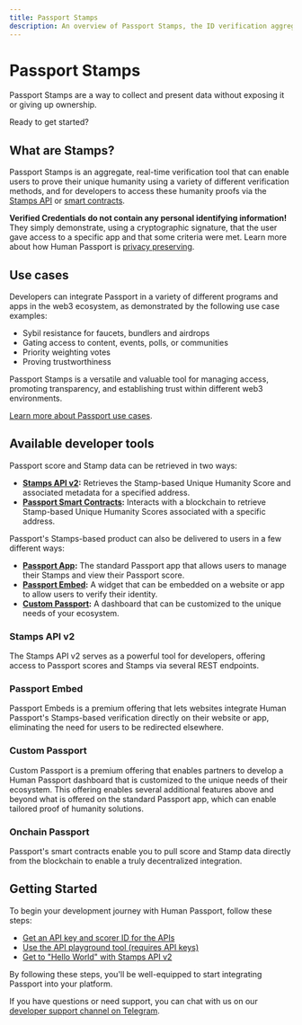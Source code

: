 ```yaml
---
title: Passport Stamps
description: An overview of Passport Stamps, the ID verification aggregate tool
---
```



# Passport Stamps

Passport Stamps are a way to collect and present data without exposing it or giving up ownership. 

Ready to get started? 

<Cards>
  <Card title="Generate API Key and Scorer ID" href="/building-with-passport/stamps/passport-api/getting-access" />
</Cards>

## What are Stamps?

Passport Stamps is an aggregate, real-time verification tool that can enable users to prove their unique humanity using a variety of different verification methods, and for developers to access these humanity proofs via the [Stamps API](/building-with-passport/stamps/passport-api) or [smart contracts](/building-with-passport/stamps/smart-contracts).

**Verified Credentials do not contain any personal identifying information!** They simply demonstrate, using a cryptographic signature, that the user gave access to a specific app and that some criteria were met. Learn more about how Human Passport is [privacy preserving](https://passport.human.tech/privacy).

## Use cases

Developers can integrate Passport in a variety of different programs and apps in the web3 ecosystem, as demonstrated by the following use case examples:

- Sybil resistance for faucets, bundlers and airdrops
- Gating access to content, events, polls, or communities
- Priority weighting votes
- Proving trustworthiness

Passport Stamps is a versatile and valuable tool for managing access, promoting transparency, and establishing trust within different web3 environments. 

[Learn more about Passport use cases](/overview/use-cases).


## Available developer tools

Passport score and Stamp data can be retrieved in two ways:

* **[Stamps API v2](/building-with-passport/stamps/passport-api):** Retrieves the Stamp-based Unique Humanity Score and associated metadata for a specified address. 
* **[Passport Smart Contracts](/building-with-passport/stamps/smart-contracts):** Interacts with a blockchain to retrieve Stamp-based Unique Humanity Scores associated with a specific address. 

Passport's Stamps-based product can also be delivered to users in a few different ways:

* **[Passport App](https://app.passport.xyz):** The standard Passport app that allows users to manage their Stamps and view their Passport score.
* **[Passport Embed](/building-with-passport/stamps/passport-embed):** A widget that can be embedded on a website or app to allow users to verify their identity.
* **[Custom Passport](/building-with-passport/custom-passport):** A dashboard that can be customized to the unique needs of your ecosystem.

### Stamps API v2

The Stamps API v2 serves as a powerful tool for developers, offering access to Passport scores and Stamps via several REST endpoints. 

<Cards>
  <Card title="Overview" href="/building-with-passport/stamps/passport-api" />
  <Card title="Get access" href="/building-with-passport/stamps/passport-api/getting-access" />
  <Card title="Quick start" href="/building-with-passport/stamps/passport-api/quick-start-guide" />
  <Card title="API reference" href="/building-with-passport/stamps/passport-api/api-reference" />
</Cards>

### Passport Embed

Passport Embeds is a premium offering that lets websites integrate Human Passport's Stamps-based verification directly on their website or app, eliminating the need for users to be redirected elsewhere.

<Cards>
  <Card title="Passport Embed" href="/building-with-passport/stamps/passport-embed" />
</Cards>

### Custom Passport

Custom Passport is a premium offering that enables partners to develop a Human Passport dashboard that is customized to the unique needs of their ecosystem. This offering enables several additional features above and beyond what is offered on the standard Passport app, which can enable tailored proof of humanity solutions.

<Cards>
  <Card title="Custom Passport" href="/building-with-passport/custom-passport" />
</Cards>


### Onchain Passport

Passport's smart contracts enable you to pull score and Stamp data directly from the blockchain to enable a truly decentralized integration. 

<Cards>
  <Card title="Onchain Passport" href="/building-with-passport/stamps/smart-contracts" />
</Cards>


## Getting Started

To begin your development journey with Human Passport, follow these steps:

- [Get an API key and scorer ID for the APIs](/building-with-passport/stamps/passport-api/getting-access)
- [Use the API playground tool (requires API keys)](https://api.passport.xyz/v2/docs)
- [Get to "Hello World" with Stamps API v2](/building-with-passport/stamps/passport-api/quick-start-guide)

By following these steps, you'll be well-equipped to start integrating Passport into your platform.

If you have questions or need support, you can chat with us on our [developer support channel on Telegram](https://t.me/+Mcp9RsRV7tVmYjZh).

